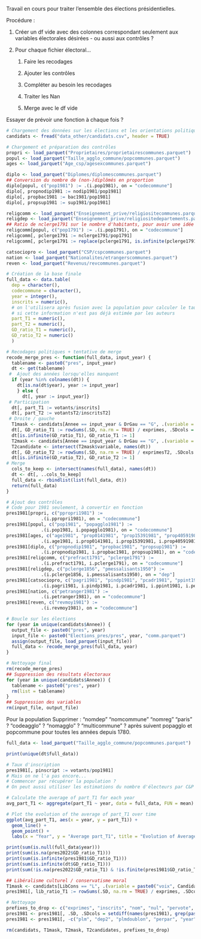 Travail en cours pour traiter l'ensemble des élections présidentielles.

Procédure :

1.  Créer un df vide avec des colonnes correspondant seulement aux variables électorales désirées - ou aussi aux contrôles ?

2.  Pour chaque fichier électoral...

    1.  Faire les recodages

    2.  Ajouter les contrôles

    3.  Compléter au besoin les recodages

    4.  Traiter les Nan

    5.  Merge avec le df vide

Essayer de prévoir une fonction à chaque fois ?

```r
# Chargement des données sur les élections et les orientations politiques
candidats <- fread("data_other/candidats.csv", header = TRUE)

# Chargement et préparation des contrôles
propri <- load_parquet("Proprietaires/proprietairescommunes.parquet")
popul <- load_parquet("Taille_agglo_commune/popcommunes.parquet")
ages <- load_parquet("Age_csp/agesexcommunes.parquet")

diplo <- load_parquet("Diplomes/diplomescommunes.parquet")
## Conversion du nombre de (non-)diplômés en proportion
diplo[popul, c("pop1981") := .(i.pop1981), on = "codecommune"]
diplo[, propnodip1981 := nodip1981/pop1981]
diplo[, propbac1981 := bac1981/pop1981]
diplo[, propsup1981 := sup1981/pop1981]

religcomm <- load_parquet("Enseignement_prive/religiositecommunes.parquet")
religdep <- load_parquet("Enseignement_prive/religiositedepartements.parquet")
## Ratio de nclerge1791 sur le nombre d'habitants, pour avoir une idée de la présence des institutions religieuses dans la commune.
religcomm[popul, c("pop1791") := .(i.pop1791), on = "codecommune"]
religcomm[, pclerge1791 := nclerge1791/pop1791]
religcomm[, pclerge1791 := replace(pclerge1791, is.infinite(pclerge1791), NA)]

catsociopro <- load_parquet("CSP/cspcommunes.parquet")
nation <- load_parquet("Nationalites/etrangerscommunes.parquet")
reven <- load_parquet("Revenus/revcommunes.parquet")
```

```r
# Création de la base finale
full_data <- data.table(
  dep = character(),
  codecommune = character(),
  year = integer(),
  inscrits = numeric(), 
  # on l'utilisera après fusion avec la population pour calculer le taux d'inscrits
  # si cette information n'est pas déjà estimée par les auteurs
  part_T1 = numeric(),
  part_T2 = numeric(),
  GD_ratio_T1 = numeric(),
  GD_ratio_T2 = numeric()
  )
```

```r
# Recodages politiques + tentative de merge
recode_merge_pres <- function(full_data, input_year) {
  tablename <- paste0("pres", input_year)
  dt <- get(tablename)
 #  Ajout des années lorsqu'elles manquent
  if (year %in% colnames(dt)) {
    dt[is.na(dt$year), year := input_year]
    } else {
      dt[, year := input_year]}
 # Participation
  dt[, part_T1 := votants/inscrits]
  dt[, part_T2 := votantsT2/inscritsT2]
 # Droite / gauche
  T1mask <- candidats[Annee == input_year & DrGau == "G", .(variable = paste0("voix", Candidat))]
  dt[, GD_ratio_T1 := rowSums(.SD, na.rm = TRUE) / exprimes, .SDcols = T1mask$variable]
  dt[is.infinite(GD_ratio_T1), GD_ratio_T1 := 1]
  T2mask <- candidats[Annee == input_year & DrGau == "G", .(variable = paste0("voixT2", Candidat))]
  T2candidate <- intersect(T2mask$variable, names(dt))
  dt[, GD_ratio_T2 := rowSums(.SD, na.rm = TRUE) / exprimesT2, .SDcols = T2candidate]
  dt[is.infinite(GD_ratio_T2), GD_ratio_T2 := 1]
# Merge
  cols_to_keep <- intersect(names(full_data), names(dt))
  dt <- dt[, ..cols_to_keep]
  full_data <- rbindlist(list(full_data, dt))
  return(full_data)
}
```


```r
# Ajout des contrôles
# Code pour 1981 seulement, à convertir en fonction
pres1981[propri, c("ppropri1981") :=
             .(i.ppropri1981), on = "codecommune"]
pres1981[popul, c("pop1981", "popagglo1981") :=
             .(i.pop1981, i.popagglo1981), on = "codecommune"]
pres1981[ages, c("age1981", "prop0141981", "prop15391981", "prop40591981", "prop60p1981") :=
             .(i.age1981, i.prop0141981, i.prop15391981, i.prop40591981, i.prop60p1981), on = "codecommune"]
pres1981[diplo, c("propnodip1981", "propbac1981", "propsup1981") :=
             .(i.propnodip1981, i.propbac1981, propsup1981), on = "codecommune"]
pres1981[religcomm, c("prefract1791", "pclerge1791") :=
             .(i.prefract1791, i.pclerge1791), on = "codecommune"]
pres1981[religdep, c("pclerge1856", "pmessalisants1950") :=
             .(i.pclerge1856, i.pmessalisants1950), on = "dep"]
pres1981[catsociopro, c("pagri1981", "pindp1981", "pcadr1981", "ppint1981", "pempl1981", "pouvr1981", "pchom1981") :=
             .(i.pagri1981, i.pindp1981, i.pcadr1981, i.ppint1981, i.pempl1981, i.pouvr1981, i.pchom1981), on = "codecommune"]
pres1981[nation, c("petranger1981") :=
             .(i.petranger1981), on = "codecommune"]
pres1981[reven, c("revmoy1981") :=
             .(i.revmoy1981), on = "codecommune"]
```

```r
# Boucle sur les élections
for (year in unique(candidats$Annee)) {
  output_file <- paste0("pres", year) 
  input_file <- paste0("Elections_pres/pres", year, "comm.parquet")
  assign(output_file, load_parquet(input_file))
  full_data <- recode_merge_pres(full_data, year)
}
```

```r
# Nettoyage final
rm(recode_merge_pres)
## Suppression des résultats électoraux
for (year in unique(candidats$Annee)) {
  tablename <- paste0("pres", year)
  rm(list = tablename)
}
## Suppression des variables
rm(input_file, output_file)
```

Pour la population
Supprimer : "nomdep" "nomcommune" "nomreg" "paris" ? "codeagglo" ? "nomagglo" ? "multicommune" ? après suivent popagglo et popcommune pour toutes les années depuis 1780.

```r
full_data <- load_parquet("Taille_agglo_commune/popcommunes.parquet")

print(unique(dt$full_data))

# Taux d'inscription
pres1981[, pinscript := votants/pop1981]
# Mais on ne l'a pas encore...
# Commencer par récupérer la population ?
# On peut aussi utiliser les estimations du nombre d'électeurs par C&P
```

```r
# Calculate the average of part_T1 for each year
avg_part_T1 <- aggregate(part_T1 ~ year, data = full_data, FUN = mean)

# Plot the evolution of the average of part_T1 over time
ggplot(avg_part_T1, aes(x = year, y = part_T1)) +
  geom_line() +
  geom_point() +
  labs(x = "Year", y = "Average part_T1", title = "Evolution of Average part_T1 over Time")

```


```r
print(sum(is.null(full_data$year)))
print(sum(is.na(pres2022$GD_ratio_T1)))
print(sum(is.infinite(pres1981$GD_ratio_T1)))
print(sum(is.infinite(dt$GD_ratio_T1)))
print(sum(!is.na(pres2022$GD_ratio_T1) & !is.finite(pres1981$GD_ratio_T1)))

## Libéralisme culturel / conservatisme moral
T1mask <- candidats[LibCons == "L", .(variable = paste0("voix", Candidat))]
pres1981[, lib_ratio_T1 := rowSums(.SD, na.rm = TRUE) / exprimes, .SDcols = T1mask$variable]

# Nettoyage
prefixes_to_drop <- c("exprimes", "inscrits", "nom", "nul", "pervote", "ppar", "pvoix", "pvote", "voix", "vot")
pres1981 <- pres1981[, .SD, .SDcols = setdiff(names(pres1981), grep(paste0("^", paste(prefixes_to_drop, collapse = "|")), names(pres1981), value = TRUE))]
pres1981 <- pres1981[, -c("plm", "dep2", "plmdoublon", "perpar", "year")]

rm(candidats, T1mask, T2mask, T2candidates, prefixes_to_drop)
```
